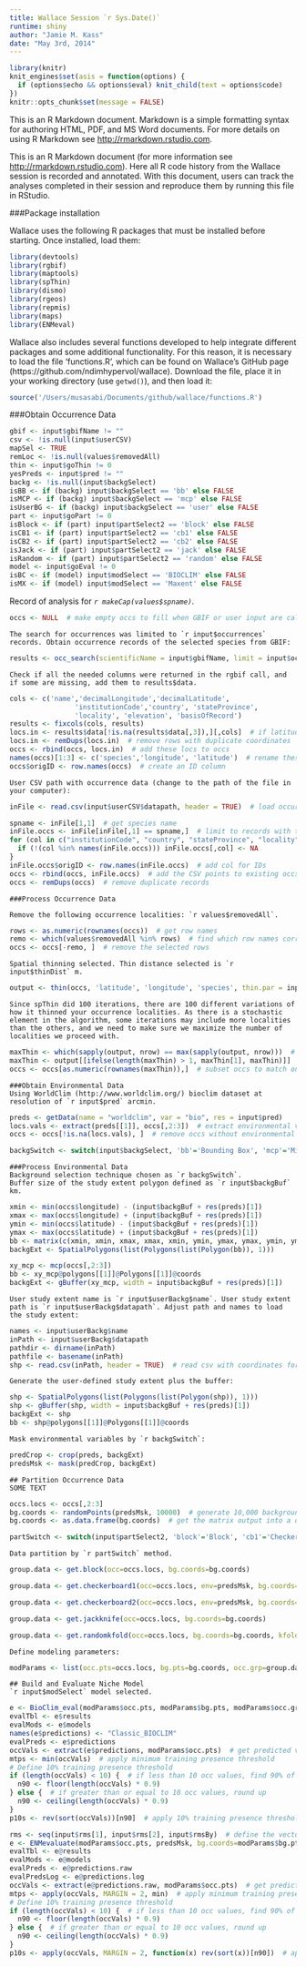 ```yaml
---
title: Wallace Session `r Sys.Date()`
runtime: shiny
author: "Jamie M. Kass"
date: "May 3rd, 2014"
---
```


```r
library(knitr)
knit_engines$set(asis = function(options) {
  if (options$echo && options$eval) knit_child(text = options$code)
})
knitr::opts_chunk$set(message = FALSE)
```

This is an R Markdown document. Markdown is a simple formatting syntax for authoring HTML, PDF, and MS Word documents. For more details on using R Markdown see <http://rmarkdown.rstudio.com>.

This is an R Markdown document (for more information see <http://rmarkdown.rstudio.com>). Here all R code history from the Wallace session is recorded and annotated. With this document, users can track the analyses completed in their session and reproduce them by running this file in RStudio.

###Package installation

Wallace uses the following R packages that must be installed before starting. Once installed, load them:
```r
library(devtools)
library(rgbif)
library(maptools)
library(spThin)
library(dismo)
library(rgeos)
library(repmis)
library(maps)
library(ENMeval)
```

Wallace also includes several functions developed to help integrate different packages and some additional functionality. For this reason, it is necessary to load the file 'functions.R', which can be found on Wallace's GitHub page (https://github.com/ndimhypervol/wallace). Download the file, place it in your working directory (use `getwd()`), and then load it:
```r
source('/Users/musasabi/Documents/github/wallace/functions.R')
```

###Obtain Occurrence Data
```r
gbif <- input$gbifName != ""
csv <- !is.null(input$userCSV)
mapSel <- TRUE
remLoc <- !is.null(values$removedAll)
thin <- input$goThin != 0
yesPreds <- input$pred != ""
backg <- !is.null(input$backgSelect)
isBB <- if (backg) input$backgSelect == 'bb' else FALSE
isMCP <- if (backg) input$backgSelect == 'mcp' else FALSE
isUserBG <- if (backg) input$backgSelect == 'user' else FALSE
part <- input$goPart != 0
isBlock <- if (part) input$partSelect2 == 'block' else FALSE
isCB1 <- if (part) input$partSelect2 == 'cb1' else FALSE
isCB2 <- if (part) input$partSelect2 == 'cb2' else FALSE
isJack <- if (part) input$partSelect2 == 'jack' else FALSE
isRandom <- if (part) input$partSelect2 == 'random' else FALSE
model <- input$goEval != 0
isBC <- if (model) input$modSelect == 'BIOCLIM' else FALSE
isMX <- if (model) input$modSelect == 'Maxent' else FALSE
```

Record of analysis for *`r makeCap(values$spname)`*.

<!-- STEP 1 -->

```r
occs <- NULL  # make empty occs to fill when GBIF or user input are called
```

```asis
The search for occurrences was limited to `r input$occurrences` records. Obtain occurrence records of the selected species from GBIF:
```

```r
results <- occ_search(scientificName = input$gbifName, limit = input$occurrences, hasCoordinate = TRUE)
```

```asis
Check if all the needed columns were returned in the rgbif call, and if some are missing, add them to results$data.
```

```r
cols <- c('name','decimalLongitude','decimalLatitude',
                'institutionCode','country', 'stateProvince',
                'locality', 'elevation', 'basisOfRecord')
results <- fixcols(cols, results)
locs.in <- results$data[!is.na(results$data[,3]),][,cols]  # if latitude is NA, remove the row
locs.in <- remDups(locs.in)  # remove rows with duplicate coordinates
occs <- rbind(occs, locs.in)  # add these locs to occs
names(occs)[1:3] <- c('species','longitude', 'latitude')  # rename these rows
occs$origID <- row.names(occs)  # create an ID column
```

```asis
User CSV path with occurrence data (change to the path of the file in your computer):
```

```r
inFile <- read.csv(input$userCSV$datapath, header = TRUE)  # load occurrence data
```

```r
spname <- inFile[1,1]  # get species name
inFile.occs <- inFile[inFile[,1] == spname,]  # limit to records with this name
for (col in c("institutionCode", "country", "stateProvince", "locality", "elevation", "basisOfRecord")) {  # add all cols to match occs if not already there
  if (!(col %in% names(inFile.occs))) inFile.occs[,col] <- NA
}
inFile.occs$origID <- row.names(inFile.occs)  # add col for IDs
occs <- rbind(occs, inFile.occs)  # add the CSV points to existing occs
occs <- remDups(occs)  # remove duplicate records
```

<!-- STEP 2 -->

```asis
###Process Occurrence Data
```

```asis
Remove the following occurrence localities: `r values$removedAll`.
```

```r
rows <- as.numeric(rownames(occs))  # get row names
remo <- which(values$removedAll %in% rows)  # find which row names correspond to user selection for removal
occs <- occs[-remo, ]  # remove the selected rows
```

```asis
Spatial thinning selected. Thin distance selected is `r input$thinDist` m.
```

```r
output <- thin(occs, 'latitude', 'longitude', 'species', thin.par = input$thinDist, reps = 100, locs.thinned.list.return = TRUE, write.files = FALSE, verbose = FALSE)
```

```asis
Since spThin did 100 iterations, there are 100 different variations of how it thinned your occurrence localities. As there is a stochastic element in the algorithm, some iterations may include more localities than the others, and we need to make sure we maximize the number of localities we proceed with.
```

```r
maxThin <- which(sapply(output, nrow) == max(sapply(output, nrow)))  # find the iteration that returns the max number of occurrences
maxThin <- output[[ifelse(length(maxThin) > 1, maxThin[1], maxThin)]]  # if there's more than one max, pick the first one
occs <- occs[as.numeric(rownames(maxThin)),]  # subset occs to match only thinned occs
```

<!-- STEP 3 -->

```asis
###Obtain Environmental Data
Using WorldClim (http://www.worldclim.org/) bioclim dataset at resolution of `r input$pred` arcmin.
```

```r
preds <- getData(name = "worldclim", var = "bio", res = input$pred)
locs.vals <- extract(preds[[1]], occs[,2:3])  # extract environmental values at occ grid cells
occs <- occs[!is.na(locs.vals), ]  # remove occs without environmental values from inFile
```

<!-- STEP 4 -->

```r
backgSwitch <- switch(input$backgSelect, 'bb'='Bounding Box', 'mcp'='Minimum Convex Polygon', 'user'='User-defined')
```

```asis
###Process Environmental Data
Background selection technique chosen as `r backgSwitch`.
Buffer size of the study extent polygon defined as `r input$backgBuf` km.
```

```r
xmin <- min(occs$longitude) - (input$backgBuf + res(preds)[1])
xmax <- max(occs$longitude) + (input$backgBuf + res(preds)[1])
ymin <- min(occs$latitude) - (input$backgBuf + res(preds)[1])
ymax <- max(occs$latitude) + (input$backgBuf + res(preds)[1])
bb <- matrix(c(xmin, xmin, xmax, xmax, xmin, ymin, ymax, ymax, ymin, ymin), ncol=2)
backgExt <- SpatialPolygons(list(Polygons(list(Polygon(bb)), 1)))
```

```r
xy_mcp <- mcp(occs[,2:3])
bb <- xy_mcp@polygons[[1]]@Polygons[[1]]@coords
backgExt <- gBuffer(xy_mcp, width = input$backgBuf + res(preds)[1])
```

```asis
User study extent name is `r input$userBackg$name`. User study extent path is `r input$userBackg$datapath`. Adjust path and names to load the study extent:
```

```r
names <- input$userBackg$name
inPath <- input$userBackg$datapath
pathdir <- dirname(inPath)
pathfile <- basename(inPath)
shp <- read.csv(inPath, header = TRUE)  # read csv with coordinates for polygon
```

```asis
Generate the user-defined study extent plus the buffer:
```

```r
shp <- SpatialPolygons(list(Polygons(list(Polygon(shp)), 1)))
shp <- gBuffer(shp, width = input$backgBuf + res(preds)[1])
backgExt <- shp
bb <- shp@polygons[[1]]@Polygons[[1]]@coords
```

```asis
Mask environmental variables by `r backgSwitch`:
```

```r
predCrop <- crop(preds, backgExt)
predsMsk <- mask(predCrop, backgExt)
```

<!-- STEP 5 -->

```asis
## Partition Occurrence Data
SOME TEXT
```

```r
occs.locs <- occs[,2:3]
bg.coords <- randomPoints(predsMsk, 10000)  # generate 10,000 background points
bg.coords <- as.data.frame(bg.coords)  # get the matrix output into a data.frame
```

```r
partSwitch <- switch(input$partSelect2, 'block'='Block', 'cb1'='Checkerboard 1', 'cb2'='Checkerboard 2', 'jack'='Jackknife', 'random'='Random')
```

```asis
Data partition by `r partSwitch` method.
```

```r
group.data <- get.block(occ=occs.locs, bg.coords=bg.coords)
```

```r
group.data <- get.checkerboard1(occ=occs.locs, env=predsMsk, bg.coords=bg.coords, aggregation.factor=input$aggFact)
```

```r
group.data <- get.checkerboard2(occ=occs.locs, env=predsMsk, bg.coords=bg.coords, aggregation.factor=input$aggFact)
```

```r
group.data <- get.jackknife(occ=occs.locs, bg.coords=bg.coords)
```

```r
group.data <- get.randomkfold(occ=occs.locs, bg.coords=bg.coords, kfolds=input$kfolds)
```

```asis
Define modeling parameters:
```

```r
modParams <- list(occ.pts=occs.locs, bg.pts=bg.coords, occ.grp=group.data[[1]], bg.grp=group.data[[2]])
```

<!-- STEP 6 -->

```asis
## Build and Evaluate Niche Model
`r input$modSelect` model selected.
```

```r
e <- BioClim_eval(modParams$occ.pts, modParams$bg.pts, modParams$occ.grp, modParams$bg.grp, predsMsk)
evalTbl <- e$results
evalMods <- e$models
names(e$predictions) <- "Classic_BIOCLIM"
evalPreds <- e$predictions
occVals <- extract(e$predictions, modParams$occ.pts)  # get predicted values for occ grid cells
mtps <- min(occVals)  # apply minimum training presence threshold
# Define 10% training presence threshold
if (length(occVals) < 10) {  # if less than 10 occ values, find 90% of total and round down
  n90 <- floor(length(occVals) * 0.9)
} else {  # if greater than or equal to 10 occ values, round up
  n90 <- ceiling(length(occVals) * 0.9)
}
p10s <- rev(sort(occVals))[n90]  # apply 10% training presence threshold
```

```r
rms <- seq(input$rms[1], input$rms[2], input$rmsBy)  # define the vector of RMs to input
e <- ENMevaluate(modParams$occ.pts, predsMsk, bg.coords=modParams$bg.pts, RMvalues=rms, fc=input$fcs, method='user', occ.grp=modParams$occ.grp, bg.grp=modParams$bg.grp)
evalTbl <- e@results
evalMods <- e@models
evalPreds <- e@predictions.raw
evalPredsLog <- e@predictions.log
occVals <- extract(e@predictions.raw, modParams$occ.pts)  # get predicted values for occ grid cells
mtps <- apply(occVals, MARGIN = 2, min)  # apply minimum training presence threshold over all models
# Define 10% training presence threshold
if (length(occVals) < 10) {  # if less than 10 occ values, find 90% of total and round down
  n90 <- floor(length(occVals) * 0.9)
} else {  # if greater than or equal to 10 occ values, round up
  n90 <- ceiling(length(occVals) * 0.9)
}
p10s <- apply(occVals, MARGIN = 2, function(x) rev(sort(x))[n90])  # apply 10% training presence threshold over all models
```